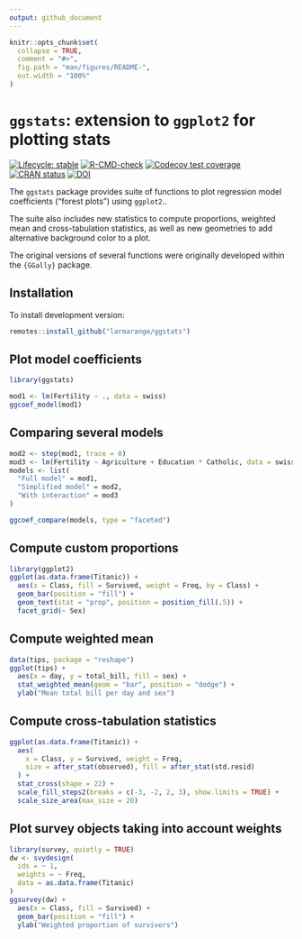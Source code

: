 ```yaml
---
output: github_document
---
```


<!-- README.md is generated from README.Rmd. Please edit that file -->

```r
knitr::opts_chunk$set(
  collapse = TRUE,
  comment = "#>",
  fig.path = "man/figures/README-",
  out.width = "100%"
)
```

# `ggstats`: extension to `ggplot2` for plotting stats

<!-- badges: start -->
[![Lifecycle: stable](https://img.shields.io/badge/lifecycle-stable-brightgreen.svg)](https://lifecycle.r-lib.org/articles/stages.html#stable)
[![R-CMD-check](https://github.com/larmarange/ggstats/actions/workflows/R-CMD-check.yaml/badge.svg)](https://github.com/larmarange/ggstats/actions/workflows/R-CMD-check.yaml)
[![Codecov test coverage](https://codecov.io/gh/larmarange/ggstats/branch/main/graph/badge.svg)](https://app.codecov.io/gh/larmarange/ggstats?branch=main)
[![CRAN status](https://www.r-pkg.org/badges/version/ggstats)](https://CRAN.R-project.org/package=ggstats)
[![DOI](https://zenodo.org/badge/547360047.svg)](https://zenodo.org/badge/latestdoi/547360047)
<!-- badges: end -->

The `ggstats` package provides  suite of functions to plot regression model coefficients ("forest plots") using `ggplot2`..

The suite also includes new statistics to compute proportions, weighted mean and cross-tabulation statistics, as well as new geometries to add alternative background color to a plot.

The original versions of several functions were originally developed within the `{GGally}` package.

## Installation

<!-- To install stable version:

```r
install.packages("ggstats")
```

-->
To install development version:

```r
remotes::install_github("larmarange/ggstats")
```

## Plot model coefficients


```r
library(ggstats)

mod1 <- lm(Fertility ~ ., data = swiss)
ggcoef_model(mod1)
```

## Comparing several models

```r
mod2 <- step(mod1, trace = 0)
mod3 <- lm(Fertility ~ Agriculture + Education * Catholic, data = swiss)
models <- list(
  "Full model" = mod1, 
  "Simplified model" = mod2, 
  "With interaction" = mod3
)

ggcoef_compare(models, type = "faceted")
```

## Compute custom proportions

```r
library(ggplot2)
ggplot(as.data.frame(Titanic)) +
  aes(x = Class, fill = Survived, weight = Freq, by = Class) +
  geom_bar(position = "fill") +
  geom_text(stat = "prop", position = position_fill(.5)) +
  facet_grid(~ Sex)
```

## Compute weighted mean

```r
data(tips, package = "reshape")
ggplot(tips) +
  aes(x = day, y = total_bill, fill = sex) +
  stat_weighted_mean(geom = "bar", position = "dodge") +
  ylab("Mean total bill per day and sex")
```

## Compute cross-tabulation statistics

```r
ggplot(as.data.frame(Titanic)) +
  aes(
    x = Class, y = Survived, weight = Freq,
    size = after_stat(observed), fill = after_stat(std.resid)
  ) +
  stat_cross(shape = 22) +
  scale_fill_steps2(breaks = c(-3, -2, 2, 3), show.limits = TRUE) +
  scale_size_area(max_size = 20)
```

## Plot survey objects taking into account weights

```r
library(survey, quietly = TRUE)
dw <- svydesign(
  ids = ~ 1, 
  weights = ~ Freq, 
  data = as.data.frame(Titanic)
)
ggsurvey(dw) +
  aes(x = Class, fill = Survived) +
  geom_bar(position = "fill") +
  ylab("Weighted proportion of survivors")
```

